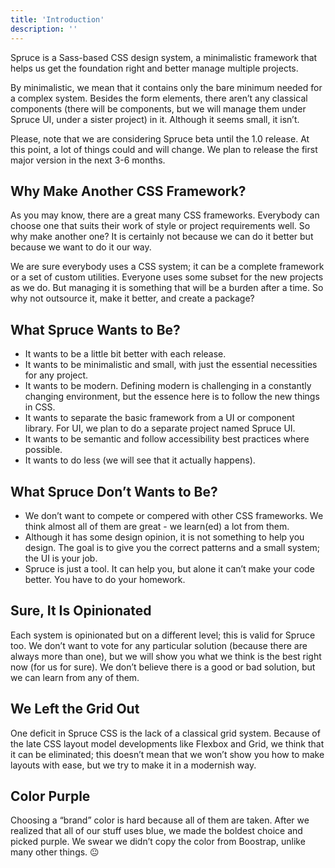 ```yaml
---
title: 'Introduction'
description: ''
---
```


<p className="lead">Spruce is a Sass-based CSS design system, a minimalistic framework that helps us get the foundation right and better manage multiple projects.</p>

By minimalistic, we mean that it contains only the bare minimum needed for a complex system. Besides the form elements, there aren’t any classical components (there will be components, but we will manage them under Spruce UI, under a sister project) in it. Although it seems small, it isn’t.

<Notification type="info">Please, note that we are considering Spruce beta until the 1.0 release. At this point, a lot of things could and will change. We plan to release the first major version in the next 3-6 months.</Notification>

## Why Make Another CSS Framework?

As you may know, there are a great many CSS frameworks. Everybody can choose one that suits their work of style or project requirements well. So why make another one? It is certainly not because we can do it better but because we want to do it our way.

We are sure everybody uses a CSS system; it can be a complete framework or a set of custom utilities. Everyone uses some subset for the new projects as we do. But managing it is something that will be a burden after a time. So why not outsource it, make it better, and create a package?

## What Spruce Wants to Be?

- It wants to be a little bit better with each release.
- It wants to be minimalistic and small, with just the essential necessities for any project.
- It wants to be modern. Defining modern is challenging in a constantly changing environment, but the essence here is to follow the new things in CSS.
- It wants to separate the basic framework from a UI or component library. For UI, we plan to do a separate project named Spruce UI.
- It wants to be semantic and follow accessibility best practices where possible.
- It wants to do less (we will see that it actually happens).

## What Spruce Don’t Wants to Be?

- We don’t want to compete or compered with other CSS frameworks. We think almost all of them are great - we learn(ed) a lot from them.
- Although it has some design opinion, it is not something to help you design. The goal is to give you the correct patterns and a small system; the UI is your job.
- Spruce is just a tool. It can help you, but alone it can’t make your code better. You have to do your homework.

## Sure, It Is Opinionated 
Each system is opinionated but on a different level; this is valid for Spruce too. We don’t want to vote for any particular solution (because there are always more than one), but we will show you what we think is the best right now (for us for sure). We don’t believe there is a good or bad solution, but we can learn from any of them.

## We Left the Grid Out
One deficit in Spruce CSS is the lack of a classical grid system. Because of the late CSS layout model developments like Flexbox and Grid, we think that it can be eliminated; this doesn’t mean that we won’t show you how to make layouts with ease, but we try to make it in a modernish way.

## Color Purple
Choosing a “brand” color is hard because all of them are taken. After we realized that all of our stuff uses blue, we made the boldest choice and picked purple. We swear we didn’t copy the color from Boostrap, unlike many other things. 😐
